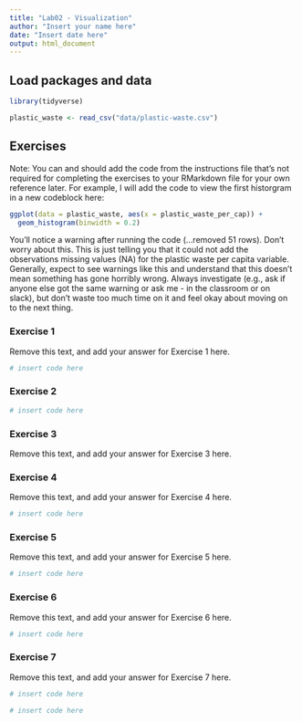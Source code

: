 ```yaml
---
title: "Lab02 - Visualization"
author: "Insert your name here"
date: "Insert date here"
output: html_document
---
```


## Load packages and data

```r
library(tidyverse) 
```

```r
plastic_waste <- read_csv("data/plastic-waste.csv")
```

## Exercises

Note: You can and should add the code from the instructions file that's not required for completing the exercises to your RMarkdown file for your own reference later. For example, I will add the code to view the first historgram in a new codeblock here: 

```r
ggplot(data = plastic_waste, aes(x = plastic_waste_per_cap)) +
  geom_histogram(binwidth = 0.2)
```

You'll notice a warning after running the code (...removed 51 rows). Don't worry about this. This is just telling you that it could not add the observations missing values (NA) for the plastic waste per capita variable. Generally, expect to see warnings like this and understand that this doesn't mean something has gone horribly wrong. Always investigate (e.g., ask if anyone else got the same warning or ask me - in the classroom or on slack), but don't waste too much time on it and feel okay about moving on to the next thing. 

### Exercise 1

Remove this text, and add your answer for Exercise 1 here.

```r
# insert code here
```

### Exercise 2

```r
# insert code here
```

### Exercise 3

Remove this text, and add your answer for Exercise 3 here.

### Exercise 4

Remove this text, and add your answer for Exercise 4 here.

```r
# insert code here
```

### Exercise 5

Remove this text, and add your answer for Exercise 5 here.

```r
# insert code here
```

### Exercise 6

Remove this text, and add your answer for Exercise 6 here.

```r
# insert code here
```

### Exercise 7

Remove this text, and add your answer for Exercise 7 here.

```r
# insert code here
```

```r
# insert code here
```

